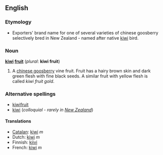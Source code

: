 ==English==
===Etymology===
*Exporters' brand name for one of several varieties of chinese goosberry selectively bred in New Zealand - named after native [[kiwi]] bird.

===Noun===
'''[[kiwi]] [[fruit]]''' (''plural'': '''kiwi fruit''')

#A [[chinese goosberry]] vine fruit.  Fruit has a hairy brown skin and dark green flesh with fine black seeds. A similar fruit with yellow flesh is called ''kiwi fruit gold''.

===Alternative spellings===
*[[kiwifruit]]
*[[kiwi]] (''colloquial'' - ''rarely in [[New Zealand]]'')

====Translations====
*[[Catalan]]: [[kiwi]] ''m''
*Dutch: [[kiwi]] ''m''
*Finnish: [[kiivi]]
*French: [[kiwi]] ''m''